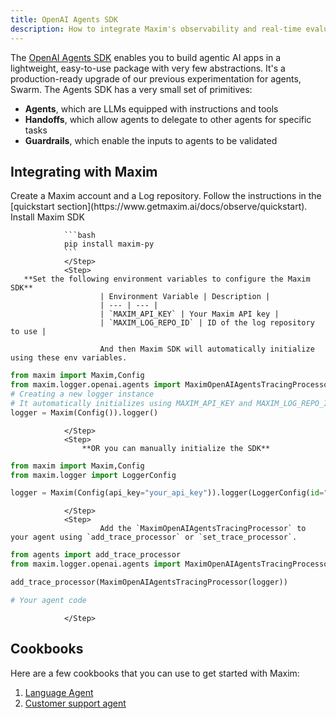 ```yaml
---
title: OpenAI Agents SDK
description: How to integrate Maxim's observability and real-time evaluation capabilities with OpenAI Agents SDK.
---
```



<MaximPlayer url="https://www.youtube.com/embed/dn-QXc7JgsI" />

The [OpenAI Agents SDK](https://openai.github.io/openai-agents-python/) enables you to build agentic AI apps in a lightweight, easy-to-use package with very few abstractions. It's a production-ready upgrade of our previous experimentation for agents, Swarm. The Agents SDK has a very small set of primitives:

- **Agents**, which are LLMs equipped with instructions and tools
- **Handoffs**, which allow agents to delegate to other agents for specific tasks
- **Guardrails**, which enable the inputs to agents to be validated

## Integrating with Maxim

<Steps>
				<Step>
		Create a Maxim account and a Log repository. Follow the instructions in the [quickstart
		section](https://www.getmaxim.ai/docs/observe/quickstart).
	</Step>
	<Step>
	Install Maxim SDK

    			```bash
    			pip install maxim-py
    			```
    			</Step>
    			<Step>
       **Set the following environment variables to configure the Maxim SDK**
    					| Environment Variable | Description |
    					| --- | --- |
    					| `MAXIM_API_KEY` | Your Maxim API key |
    					| `MAXIM_LOG_REPO_ID` | ID of the log repository to use |

    					And then Maxim SDK will automatically initialize using these env variables.

```python
from maxim import Maxim,Config
from maxim.logger.openai.agents import MaximOpenAIAgentsTracingProcessor
# Creating a new logger instance
# It automatically initializes using MAXIM_API_KEY and MAXIM_LOG_REPO_ID from env variables.
logger = Maxim(Config()).logger()
```

    			</Step>
    			<Step>
    				**OR you can manually initialize the SDK**

```python
from maxim import Maxim,Config
from maxim.logger import LoggerConfig

logger = Maxim(Config(api_key="your_api_key")).logger(LoggerConfig(id="your_log_repo_id"))
```

    			</Step>
    			<Step>
    					Add the `MaximOpenAIAgentsTracingProcessor` to your agent using `add_trace_processor` or `set_trace_processor`.

```python
from agents import add_trace_processor
from maxim.logger.openai.agents import MaximOpenAIAgentsTracingProcessor

add_trace_processor(MaximOpenAIAgentsTracingProcessor(logger))

# Your agent code
```

    			</Step>

</Steps>

## Cookbooks

Here are a few cookbooks that you can use to get started with Maxim:

1. [Language Agent](https://getmax.im/openai-agents-language)
2. [Customer support agent](https://getmax.im/openai-agents-customer-support)

